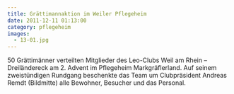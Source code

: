 ```yaml
---
title: Grättimannaktion im Weiler Pflegeheim
date: 2011-12-11 01:13:00
category: pflegeheim
images:
  - 13-01.jpg
---
```


50 Grättimänner verteilten Mitglieder des Leo-Clubs Weil am Rhein – Dreiländereck am 2. Advent im Pflegeheim Markgräflerland. Auf seinem zweistündigen Rundgang beschenkte das Team um Clubpräsident Andreas Remdt (Bildmitte) alle Bewohner, Besucher und das Personal.
